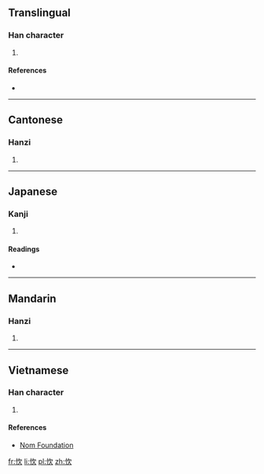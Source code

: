 ==Translingual==

===Han character===
{{Han char|rn=61|rad=心|as=04|sn=7|four=9708<sub>2</sub>|canj=心弓人 (PNO)|ids=⿰[[忄]][[欠]]}}

# {{defn|Han|sort=心04}}

====References====
* {{Han ref|kx=0378.300|dkj=10400|dj=0706.290|hdz=42277.180|uh=5FFA|ud=24570|bh=CAE0|bd=51936}}

----

==Cantonese==

===Hanzi===
{{yue-hanzi|jyut=[[him1]]|y=him1}}

# {{defn|lang=yue|sort=心04}}

----

==Japanese==

===Kanji===
{{ja-kanji|grade=|rs=心04}}

# {{defn|lang=ja|sort=心04}}

====Readings====
* {{ja-readings|on=[[けん]] (ken), [[こん]] (kon)|kun=[[のぞむ]] (nozomu)}}

----

==Mandarin==

===Hanzi===
{{cmn-hanzi|pin=[[xiān]] ([[xian1]])|wg=hsien<sup>1</sup>}}

# {{defn|lang=cmn|sort=心04}}

----

==Vietnamese==

===Han character===
{{vi-readings|rs=心04| hanviet = hân}}

# {{defn|lang=vi|sort=心04}}

====References====
*[http://nomfoundation.org/common/nom_details.php?codepoint=5ffa Nom Foundation]

[[fr:忺]]
[[li:忺]]
[[pl:忺]]
[[zh:忺]]